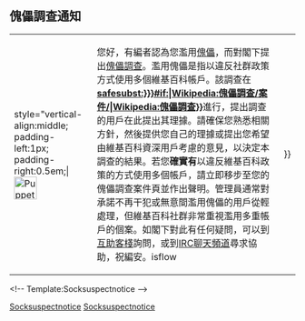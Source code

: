==傀儡調查通知==
{|class="messagebox" style="border: 1px solid #AAA; background: ivory; padding: 0.5em; width: 100%;"
|-
|style="vertical-align:middle; padding-left:1px; padding-right:0.5em;|[[File:Puppeter template.svg|40px|center|link=|alt=]]
|您好，有編者認為您濫用[[Wikipedia:傀儡|傀儡]]，而對閣下提出[[Wikipedia:傀儡調查|傀儡調查]]。濫用傀儡是指以違反社群政策方式使用多個維基百科帳戶。該調查在'''[[{{{{{|safesubst:}}}#if:{{{1|<noinclude>Example</noinclude>}}}|Wikipedia:傀儡調查/案件/{{{1<noinclude>|Example</noinclude>}}}|Wikipedia:傀儡調查}}]]'''進行，提出調查的用戶在此提出其理據。請確保您熟悉相關方針，然後提供您自己的理據或提出您希望由維基百科資深用戶考慮的意見，以決定本調查的結果。若您'''確實有'''以違反維基百科政策的方式使用多個帳戶，請立即移步至您的傀儡調查案件頁並作出聲明。管理員通常對承諾不再干犯或無意間濫用傀儡的用戶從輕處理，但維基百科社群非常重視濫用多重帳戶的個案。如閣下對此有任何疑問，可以到[[Wikipedia:互助客栈/求助|互助客棧]]詢問，或到[[Wikipedia:IRC聊天频道|IRC聊天頻道]]尋求協助，祝編安。{{{{{|safesubst:}}}isflow||{{{sig|&nbsp;~~<includeonly />~~}}}}}
|}<<noinclude />!-- Template:Socksuspectnotice --><noinclude>
{{documentation}}
[[Category:傀儡帳號模板|Socksuspectnotice]]
[[Category:用戶警告模板|Socksuspectnotice]]
</noinclude>